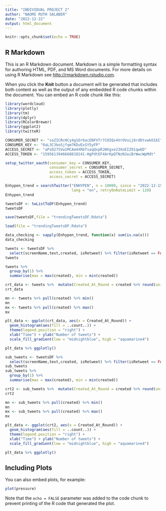 ---
title: "INDIVIDUAL PROJECT 2"
author: "NAOMI RUTH SALABER"
date: "2022-12-22"
output: html_document
---

```{r setup, include=FALSE}
knitr::opts_chunk$set(echo = TRUE)
```

## R Markdown

This is an R Markdown document. Markdown is a simple formatting syntax for authoring HTML, PDF, and MS Word documents. For more details on using R Markdown see <http://rmarkdown.rstudio.com>.

When you click the **Knit** button a document will be generated that includes both content as well as the output of any embedded R code chunks within the document. You can embed an R code chunk like this:

```{r downloads}
library(wordcloud)
library(plotly)
library(tm)
library(dplyr)
library(RColorBrewer)
library(ggplot2)
library(twitteR)
```
``` {r keys}
CONSUMER_SECRET <- "soZICRcHCy4g1Or6acENFVTr7COIQs4VrOVuij8rdDtvwkOIAI"
CONSUMER_KEY <- "6aL3C3koSjfqm7KDuExSY5yFP"
ACCESS_SECRET <- "aPsD27SVw1MCAm4XRbTsaqQxpRJWVgxe23XoEIZ91qw6D"
ACCESS_TOKEN <- "1595613946668810241-HgPdtEF4ArKpQTNzNJwiBrWwcWpMdt"
```
``` {r set_up}
setup_twitter_oauth(consumer_key = CONSUMER_KEY,
                    consumer_secret = CONSUMER_SECRET,
                    access_token = ACCESS_TOKEN,
                    access_secret = ACCESS_SECRET)
```
``` {r trend}
Enhypen_trend = searchTwitter("ENHYPEN", n = 10000, since = "2022-12-15", until = "2022-12-18",
                              lang = "en", retryOnRateLimit = 120)
Enhypen_trend
```
```{r tweets}
tweetsDF <- twListToDF(Enhypen_trend)
tweetsDF
```
``` {r save}
save(tweetsDF,file = "trendingTweetsDF.Rdata")
```
``` {r load}
load(file = "trendingTweetsDF.Rdata")
```
``` {r check}
data_checking <- sapply(Enhypen_trend, function(x) sum(is.na(x)))  
data_checking  
```
``` {r tweetsdf}
tweets <- tweetsDF %>%
  select(screenName,text,created, isRetweet) %>% filter(isRetweet == FALSE)
tweets
```
``` {r group}
tweets %>%  
  group_by(1) %>%  
  summarise(max = max(created), min = min(created))

crt_data <- tweets %>%  mutate(Created_At_Round = created %>% round(units = 'hours') %>% as.POSIXct())
crt_data

mn <- tweets %>% pull(created) %>% min()
mn 
mx <- tweets %>% pull(created) %>% max()
mx
```
``` {r plot}
plt_data <- ggplot(crt_data, aes(x = Created_At_Round)) +
  geom_histogram(aes(fill = ..count..)) +
  theme(legend.position = "right") +
  xlab("Time") + ylab("Number of tweets") + 
  scale_fill_gradient(low = "midnightblue", high = "aquamarine4")

plt_data %>% ggplotly()
```
``` {r retweet}
sub_tweets <- tweetsDF %>%
  select(screenName,text,created, isRetweet) %>% filter(isRetweet == FALSE)
sub_tweets
sub_tweets %>%  
  group_by(1) %>%  
  summarise(max = max(created), min = min(created))

crt2 <- sub_tweets %>%  mutate(Created_At_Round = created %>% round(units = 'hours') %>% as.POSIXct())
crt2

mn <- sub_tweets %>% pull(created) %>% min()
mn 
mx <- sub_tweets %>% pull(created) %>% max()
mx
```
``` {r plotting}
plt_data <- ggplot(crt2, aes(x = Created_At_Round)) +
  geom_histogram(aes(fill = ..count..)) +
  theme(legend.position = "right") +
  xlab("Time") + ylab("Number of tweets") + 
  scale_fill_gradient(low = "midnightblue", high = "aquamarine4")

plt_data %>% ggplotly()
```
## Including Plots

You can also embed plots, for example:

```{r pressure, echo=FALSE}
plot(pressure)
```

Note that the `echo = FALSE` parameter was added to the code chunk to prevent printing of the R code that generated the plot.

